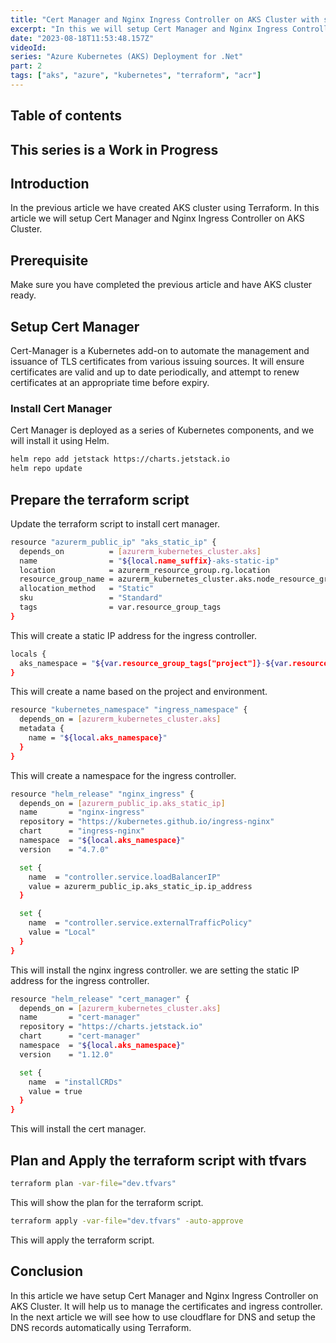 ```yaml
---
title: "Cert Manager and Nginx Ingress Controller on AKS Cluster with static IP"
excerpt: "In this we will setup Cert Manager and Nginx Ingress Controller on AKS Cluster"
date: "2023-08-18T11:53:48.157Z"
videoId:
series: "Azure Kubernetes (AKS) Deployment for .Net"
part: 2
tags: ["aks", "azure", "kubernetes", "terraform", "acr"]
---
```


## Table of contents

## This series is a Work in Progress

## Introduction

In the previous article we have created AKS cluster using Terraform. In this article we will setup Cert Manager and Nginx Ingress Controller on AKS Cluster. 

## Prerequisite

Make sure you have completed the previous article and have AKS cluster ready. 

## Setup Cert Manager

Cert-Manager is a Kubernetes add-on to automate the management and issuance of TLS certificates from various issuing sources. It will ensure certificates are valid and up to date periodically, and attempt to renew certificates at an appropriate time before expiry.

### Install Cert Manager

Cert Manager is deployed as a series of Kubernetes components, and we will install it using Helm. 

```bash
helm repo add jetstack https://charts.jetstack.io
helm repo update
```

## Prepare the terraform script

Update the terraform script to install cert manager. 

```bash
resource "azurerm_public_ip" "aks_static_ip" {
  depends_on          = [azurerm_kubernetes_cluster.aks]
  name                = "${local.name_suffix}-aks-static-ip"
  location            = azurerm_resource_group.rg.location
  resource_group_name = azurerm_kubernetes_cluster.aks.node_resource_group
  allocation_method   = "Static"
  sku                 = "Standard"
  tags                = var.resource_group_tags
}
```

This will create a static IP address for the ingress controller. 

```bash
locals {
  aks_namespace = "${var.resource_group_tags["project"]}-${var.resource_group_tags["environment"]}-ingress-nginx"
}
```

This will create a name based on the project and environment.

```bash
resource "kubernetes_namespace" "ingress_namespace" {
  depends_on = [azurerm_kubernetes_cluster.aks]
  metadata {
    name = "${local.aks_namespace}"
  }
}
```

This will create a namespace for the ingress controller. 

```bash
resource "helm_release" "nginx_ingress" {
  depends_on = [azurerm_public_ip.aks_static_ip]
  name       = "nginx-ingress"
  repository = "https://kubernetes.github.io/ingress-nginx"
  chart      = "ingress-nginx"
  namespace  = "${local.aks_namespace}"
  version    = "4.7.0"

  set {
    name  = "controller.service.loadBalancerIP"
    value = azurerm_public_ip.aks_static_ip.ip_address
  }

  set {
    name  = "controller.service.externalTrafficPolicy"
    value = "Local"
  }
}
```

This will install the nginx ingress controller. we are setting the static IP address for the ingress controller.

```bash
resource "helm_release" "cert_manager" {
  depends_on = [azurerm_kubernetes_cluster.aks]
  name       = "cert-manager"
  repository = "https://charts.jetstack.io"
  chart      = "cert-manager"
  namespace  = "${local.aks_namespace}"
  version    = "1.12.0"

  set {
    name  = "installCRDs"
    value = true
  }
}
```

This will install the cert manager. 

## Plan and Apply the terraform script with tfvars

```bash
terraform plan -var-file="dev.tfvars"
```

This will show the plan for the terraform script. 

```bash
terraform apply -var-file="dev.tfvars" -auto-approve
```

This will apply the terraform script.

## Conclusion

In this article we have setup Cert Manager and Nginx Ingress Controller on AKS Cluster. It will help us to manage the certificates and ingress controller. In the next article we will see how to use cloudflare for DNS and setup the DNS records automatically using Terraform.



